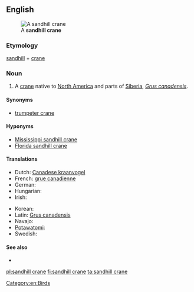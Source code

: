 ==English==
[[File:SandHillCraneFourCornersFlorida.jpg|thumb|A '''sandhill crane''']]

===Etymology===
[[sandhill]] + [[crane]]

===Noun===
{{en-noun|head=[[sandhill]] [[crane]]}}

# A [[crane]] native to [[North America]] and parts of [[Siberia]], ''[[Grus canadensis]]''.

====Synonyms====
* [[trumpeter crane]]

====Hyponyms====
* [[Mississippi sandhill crane]]
* [[Florida sandhill crane]]

====Translations====
{{trans-top|a species of crane}}
* Dutch: [[Canadese kraanvogel]] {{g|m}}
* French: [[grue canadienne]] {{g|f}}
* German: {{t-|de|Kanadakranich|m}}
* Hungarian: {{t-|hu|kanadai daru}}
* Irish: {{t-|ga|grús Ceanadach|m}}
{{trans-mid}}
* Korean: {{t-|ko|캐나다두루미|tr=kaenadadurumi|sc=Hang}}
* Latin: [[Grus canadensis]]
* Navajo: {{tø|nv|déłí}}
* [[Potawatomi]]: {{tø|pot|jejauk}}
* Swedish: {{t-|sv|trumpetartrana}}
{{trans-bottom}}

====See also====
* {{pedialite}}

[[Category:en:Birds]]

[[pl:sandhill crane]]
[[fi:sandhill crane]]
[[ta:sandhill crane]]